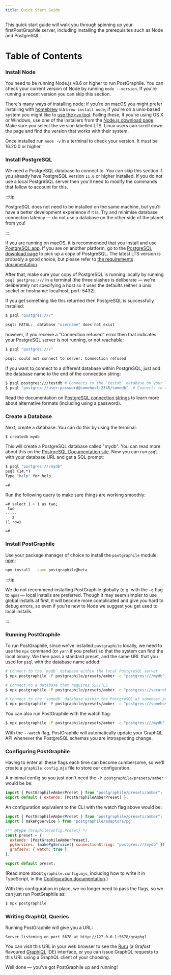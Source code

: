 ```yaml
---
title: Quick Start Guide
---
```



<div className={styles.intro}>

This quick start guide will walk you through spinning up your
firstPostGraphile server, including installing the prerequisites such as Node
and PostgreSQL.

</div>

# Table of Contents

<TOCInline toc={toc} />

### Install Node

You need to be running Node.js v8.6 or higher to run PostGraphile. You can check
your current version of Node by running `node --version`. If you're running a
recent version you can skip this section.

There's many ways of installing node; if you're on macOS you might prefer
installing with [homebrew](https://brew.sh/) via `brew install node`; if you're
on a unix-based system you might like to
[use the `nvm` tool](https://github.com/creationix/nvm). Failing these, if
you're using OS X or Windows, use one of the installers from the
[Node.js download page](https://nodejs.org/en/download/). Make sure you select
the version labelled LTS. Linux users can scroll down the page and find the
version that works with their system.

Once installed run `node -v` in a terminal to check your version. It must be
16.20.0 or higher.

### Install PostgreSQL

We need a PostgreSQL database to connect to. You can skip this section if you
already have PostgreSQL version `11.0` or higher installed. If you do not use a
local PostgreSQL server then you'll need to modify the commands that follow to
account for this.

:::tip

PostgreSQL does not need to be installed on the same machine, but you'll have a
better development experience if it is. Try and minimise database connection
latency — do not use a database on the other side of the planet from you!

:::

If you are running on macOS, it is recommended that you install and use
[PostgreSQL.app](http://postgresapp.com/). If you are on another platform, go to
the [PostgreSQL download page](https://www.postgresql.org/download/) to pick up
a copy of PostgreSQL. The latest LTS version is probably a good choice, but please
refer to [the requirements documentation](./requirements).

After that, make sure your copy of PostgreSQL is running locally by running
`psql postgres:///` in a terminal (the three slashes is deliberate — we're
deliberately not specifying a host so it uses the defaults (either a unix
socket or hostname: localhost, port: 5432).

If you get something like this returned then PostgreSQL is successfully
installed:

```bash
$ psql "postgres:///"

psql: FATAL:  database "username" does not exist
```

however, if you receive a "Connection refused" error then that indicates your
PostgreSQL server is not running, or not reachable:

```bash
$ psql "postgres:///"

psql: could not connect to server: Connection refused
```

If you want to connect to a different database within PostgreSQL, just add the
database name to the end of the connection string:

```bash
$ psql postgres:///testdb # Connects to the `testdb` database on your local machine
$ psql "postgres://user:password@somehost:2345/somedb"  # Connects to the `somedb` database at `postgres://somehost:2345` using login with `user` and `password`
```

Read the documentation on
[PostgreSQL connection strings](https://www.postgresql.org/docs/current/static/libpq-connect.html#LIBPQ-CONNSTRING)
to learn more about alternative formats (including using a password).

### Create a Database

Next, create a database. You can do this by using the terminal:

```
$ createdb mydb
```

This will create a PostgreSQL database called "mydb". You can read more about
this on the
[PostgreSQL Documentation site](https://www.postgresql.org/docs/current/static/tutorial-createdb.html).
Now you can run `psql` with your database URL and get a SQL prompt:

```bash
$ psql "postgres:///mydb"
psql (14.*)
Type "help" for help.

=#
```

Run the following query to make sure things are working smoothly:

```
=# select 1 + 1 as two;
 two
-----
   2
(1 row)

=#
```

### Install PostGraphile

Use your package manager of choice to install the `postgraphile` module:
[npm](https://docs.npmjs.com/getting-started/installing-node):

```bash npm2yarn
npm install --save postgraphile@beta
```

:::tip

We do not recommend installing PostGraphile globally (e.g. with the `-g` flag
to `npm`) — local installs are preferred. Though it may seem simpler to use
global installs at first, it will become more complicated and give you hard to
debug errors, so even if you're new to Node we suggest you get used to local
installs.

:::

### Running PostGraphile

To run PostGraphile, since we've installed `postgraphile` locally, we need to
use the `npx` command (or `yarn` if you prefer) so that the system can find the
local binary. We then pass a standard preset, and the same URL that you used
for `psql` with the database name added:

```bash npm2yarn
# Connect to the `mydb` database within the local PostgreSQL server
$ npx postgraphile -P postgraphile/presets/amber -c "postgres:///mydb"

# Connect to a database that requires SSL/TLS
$ npx postgraphile -P postgraphile/presets/amber -c "postgres://securehost:5432/db?ssl=true"

# Connect to the `somedb` database within the PostgreSQL at somehost port 2345
$ npx postgraphile -P postgraphile/presets/amber -c "postgres://somehost:2345/somedb"
```

You can also run PostGraphile with the watch flag:

```bash npm2yarn
$ npx postgraphile -P postgraphile/presets/amber -c "postgres:///mydb" --watch
```

With the `--watch` flag, PostGraphile will automatically update your GraphQL API
whenever the PostgreSQL schemas you are introspecting change.

### Configuring PostGraphile

Having to enter all these flags each time can become cumbersome, so we'll
create a `graphile.config.mjs` file to store our configuration.

A minimal config so you just don't need the `-P postgraphile/presets/amber` would be be:

```js title="graphile.config.mjs"
import { PostGraphileAmberPreset } from "postgraphile/presets/amber";
export default { extends: [PostGraphileAmberPreset] };
```

An configuration equivalent to the CLI with the watch flag above would be:

```js title="graphile.config.mjs"
import { PostGraphileAmberPreset } from "postgraphile/presets/amber";
import { makePgService } from "postgraphile/adaptors/pg";

/** @type {GraphileConfig.Preset} */
const preset = {
  extends: [PostGraphileAmberPreset],
  pgServices: [makePgService({ connectionString: "postgres:///mydb" })],
  grafserv: { watch: true },
};

export default preset;
```

(Read more about `graphile.config.mjs`, including how to write it in
TypeScript, in the [Configuration documentation](./config.mdx).)

With this configuration in place, we no longer need to pass the flags, so we
can just run PostGraphile as:

```bash npm2yarn
$ npx postgraphile
```

### Writing GraphQL Queries

Running PostGraphile will give you a URL:

```
Server listening on port 5678 at http://127.0.0.1:5678/graphql
```

You can visit this URL in your web browser to see the
[Ruru](https://grafast.org/ruru) (a Gra*fast* flavoured
[GraphiQL](https://github.com/graphql/graphiql) IDE) interface, or you can
issue GraphQL requests to this URL using a GraphQL client of your choosing.

Well done — you've got PostGraphile up and running!
